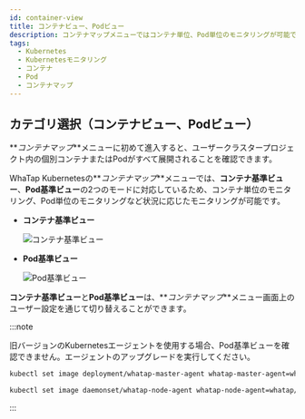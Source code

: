 ```yaml
---
id: container-view
title: コンテナビュー、Podビュー
description: コンテナマップメニューではコンテナ単位、Pod単位のモニタリングが可能です。
tags:
  - Kubernetes
  - Kubernetesモニタリング
  - コンテナ
  - Pod
  - コンテナマップ
---
```


## カテゴリ選択（コンテナビュー、Podビュー）

**_コンテナマップ_**メニューに初めて進入すると、ユーザークラスタープロジェクト内の個別コンテナまたはPodがすべて展開されることを確認できます。

WhaTap Kubernetesの**_コンテナマップ_**メニューでは、**コンテナ基準ビュー**、**Pod基準ビュー**の2つのモードに対応しているため、コンテナ単位のモニタリング、Pod単位のモニタリングなど状況に応じたモニタリングが可能です。

-   **コンテナ基準ビュー**

    ![コンテナ基準ビュー](https://img.whatap.io/media/images/whatap_kubernetes_container_map_container_category.png)

-   **Pod基準ビュー**

    ![Pod基準ビュー](https://img.whatap.io/media/images/whatap_kubernetes_container_map_pod_category.png)

**コンテナ基準ビュー**と**Pod基準ビュー**は、**_コンテナマップ_**メニュー画面上のユーザー設定を通じて切り替えることができます。

:::note

旧バージョンのKubernetesエージェントを使用する場合、Pod基準ビューを確認できません。エージェントのアップグレードを実行してください。

```bash title='Master'
kubectl set image deployment/whatap-master-agent whatap-master-agent=whatap/kube_mon:{エージェントバージョン} -n whatap-monitoring
```

```bash title='Node'
kubectl set image daemonset/whatap-node-agent whatap-node-agent=whatap/kube_mon:{エージェントバージョン} -n whatap-monitoring
```

:::
